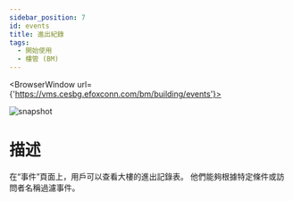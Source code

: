 ---
sidebar_position: 7
id: events
title: 進出紀錄
tags:
  - 開始使用
  - 樓管 (BM)
---


<BrowserWindow url={'https://vms.cesbg.efoxconn.com/bm/building/events'}>

![snapshot](../../assets/bm/bm-events-zh-hant.png)

</BrowserWindow>

# 描述

在“事件”頁面上，用戶可以查看大樓的進出記錄表。 他們能夠根據特定條件或訪問者名稱過濾事件。
